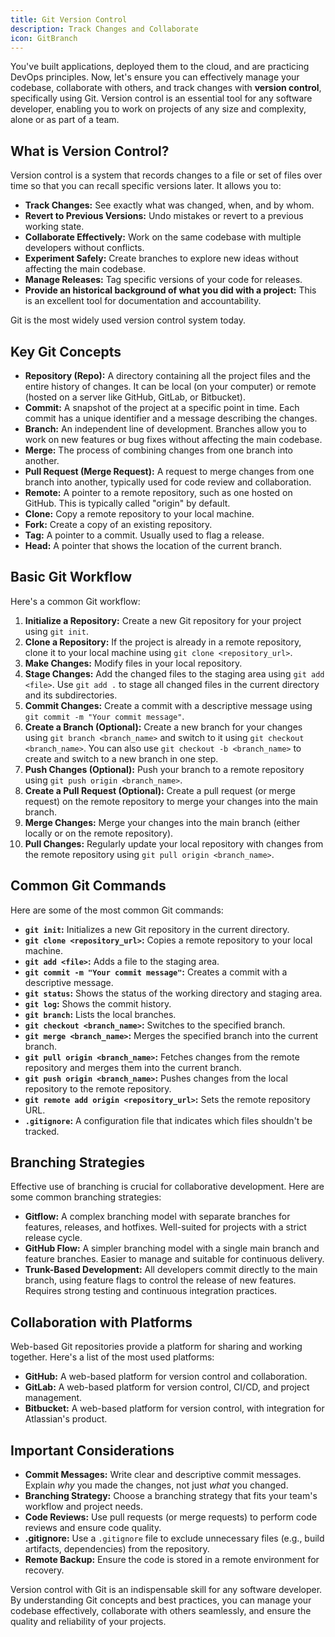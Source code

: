 ```yaml
---
title: Git Version Control
description: Track Changes and Collaborate
icon: GitBranch
---
```


You've built applications, deployed them to the cloud, and are practicing DevOps principles.
Now, let's ensure you can effectively manage your codebase, collaborate with others, and track changes with **version control**, specifically using Git.
Version control is an essential tool for any software developer, enabling you to work on projects of any size and complexity, alone or as part of a team.

## What is Version Control?

Version control is a system that records changes to a file or set of files over time so that you can recall specific versions later.
It allows you to:

- **Track Changes:** See exactly what was changed, when, and by whom.
- **Revert to Previous Versions:** Undo mistakes or revert to a previous working state.
- **Collaborate Effectively:** Work on the same codebase with multiple developers without conflicts.
- **Experiment Safely:** Create branches to explore new ideas without affecting the main codebase.
- **Manage Releases:** Tag specific versions of your code for releases.
- **Provide an historical background of what you did with a project:** This is an excellent tool for documentation and accountability.

Git is the most widely used version control system today.

## Key Git Concepts

- **Repository (Repo):** A directory containing all the project files and the entire history of changes.
  It can be local (on your computer) or remote (hosted on a server like GitHub, GitLab, or Bitbucket).
- **Commit:** A snapshot of the project at a specific point in time.
  Each commit has a unique identifier and a message describing the changes.
- **Branch:** An independent line of development.
  Branches allow you to work on new features or bug fixes without affecting the main codebase.
- **Merge:** The process of combining changes from one branch into another.
- **Pull Request (Merge Request):** A request to merge changes from one branch into another, typically used for code review and collaboration.
- **Remote:** A pointer to a remote repository, such as one hosted on GitHub.
  This is typically called "origin" by default.
- **Clone:** Copy a remote repository to your local machine.
- **Fork:** Create a copy of an existing repository.
- **Tag:** A pointer to a commit.
  Usually used to flag a release.
- **Head:** A pointer that shows the location of the current branch.

## Basic Git Workflow

Here's a common Git workflow:

1.  **Initialize a Repository:** Create a new Git repository for your project using `git init`.
2.  **Clone a Repository:** If the project is already in a remote repository, clone it to your local machine using `git clone <repository_url>`.
3.  **Make Changes:** Modify files in your local repository.
4.  **Stage Changes:** Add the changed files to the staging area using `git add <file>`.
  Use `git add .` to stage all changed files in the current directory and its subdirectories.
5.  **Commit Changes:** Create a commit with a descriptive message using `git commit -m "Your commit message"`.
6.  **Create a Branch (Optional):** Create a new branch for your changes using `git branch <branch_name>` and switch to it using `git checkout <branch_name>`.
  You can also use `git checkout -b <branch_name>` to create and switch to a new branch in one step.
7.  **Push Changes (Optional):** Push your branch to a remote repository using `git push origin <branch_name>`.
8.  **Create a Pull Request (Optional):** Create a pull request (or merge request) on the remote repository to merge your changes into the main branch.
9.  **Merge Changes:** Merge your changes into the main branch (either locally or on the remote repository).
10. **Pull Changes:** Regularly update your local repository with changes from the remote repository using `git pull origin <branch_name>`.

## Common Git Commands

Here are some of the most common Git commands:

- **`git init`:** Initializes a new Git repository in the current directory.
- **`git clone <repository_url>`:** Copies a remote repository to your local machine.
- **`git add <file>`:** Adds a file to the staging area.
- **`git commit -m "Your commit message"`:** Creates a commit with a descriptive message.
- **`git status`:** Shows the status of the working directory and staging area.
- **`git log`:** Shows the commit history.
- **`git branch`:** Lists the local branches.
- **`git checkout <branch_name>`:** Switches to the specified branch.
- **`git merge <branch_name>`:** Merges the specified branch into the current branch.
- **`git pull origin <branch_name>`:** Fetches changes from the remote repository and merges them into the current branch.
- **`git push origin <branch_name>`:** Pushes changes from the local repository to the remote repository.
- **`git remote add origin <repository_url>`:** Sets the remote repository URL.
- **`.gitignore`:** A configuration file that indicates which files shouldn't be tracked.

## Branching Strategies

Effective use of branching is crucial for collaborative development.
Here are some common branching strategies:

- **Gitflow:** A complex branching model with separate branches for features, releases, and hotfixes.
  Well-suited for projects with a strict release cycle.
- **GitHub Flow:** A simpler branching model with a single main branch and feature branches.
  Easier to manage and suitable for continuous delivery.
- **Trunk-Based Development:** All developers commit directly to the main branch, using feature flags to control the release of new features.
  Requires strong testing and continuous integration practices.

## Collaboration with Platforms

Web-based Git repositories provide a platform for sharing and working together.
Here's a list of the most used platforms:

- **GitHub:** A web-based platform for version control and collaboration.
- **GitLab:** A web-based platform for version control, CI/CD, and project management.
- **Bitbucket:** A web-based platform for version control, with integration for Atlassian's product.

## Important Considerations

- **Commit Messages:** Write clear and descriptive commit messages.
  Explain _why_ you made the changes, not just _what_ you changed.
- **Branching Strategy:** Choose a branching strategy that fits your team's workflow and project needs.
- **Code Reviews:** Use pull requests (or merge requests) to perform code reviews and ensure code quality.
- **.gitignore:** Use a `.gitignore` file to exclude unnecessary files (e.g., build artifacts, dependencies) from the repository.
- **Remote Backup:** Ensure the code is stored in a remote environment for recovery.

Version control with Git is an indispensable skill for any software developer.
By understanding Git concepts and best practices, you can manage your codebase effectively, collaborate with others seamlessly, and ensure the quality and reliability of your projects.
